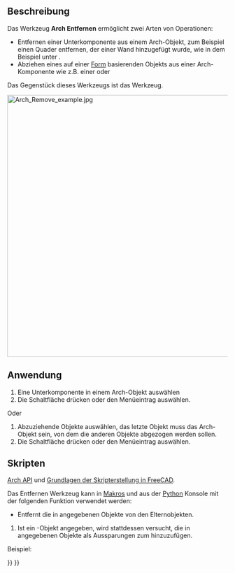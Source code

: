 <languages/>

{{Docnav/de
|[[Arch_Add/de|Hinzufügen]]
|[[Arch_CutPlane/de|Schnittebene]]
|[[BIM_Workbench/de|BIM]]
|IconL=Arch_Add.svg
|IconR=Arch_CutPlane.svg
|IconC=Workbench_BIM.svg
}}

{{VeryImportantMessage|DIESER BEFEHL IST BESTANDTEIL DES INTEGRIERTEN ARBEITSBEREICHS [[BIM_Workbench/de|BIM]] IN V1.0<br>
Diese Seite wurde für diese Version aktualisiert.}}

{{GuiCommand/de
|Name=Arch Remove
|Name/de=Arch Entfernen
|MenuLocation=Modify → Komponente entfernen
|Workbenches=[[BIM_Workbench/de|BIM]]
|SeeAlso=[[Arch_CutPlane/de|Arch Schnittebene]], [[Arch_Add/de|Arch Hinzufügen]]
}}

<span id="Description"></span>
==Beschreibung==

Das Werkzeug '''Arch Entfernen''' ermöglicht zwei Arten von Operationen:
* Entfernen einer Unterkomponente aus einem Arch-Objekt, zum Beispiel einen Quader entfernen, der einer Wand hinzugefügt wurde, wie in dem Beispiel unter {{Button|[[Image:Arch_Add.svg|16px]] [[Arch_Add/de|Arch Add]]}}. 
* Abziehen eines auf einer [[Part_Workbench/de|Form]] basierenden Objekts aus einer Arch-Komponente wie z.B. einer  {{KEY|[[Image:Arch_Wall.svg|16px]] [[Arch_Wall/de|Arch-Wand]]}} oder {{KEY|[[Image:Arch_Structure.svg|16px]] [[Arch_Structure/de|Arch-Struktur]]}}

Das Gegenstück dieses Werkzeugs ist das {{Button|[[Image:Arch_Add.svg|16px]] [[Arch_Add/de|Arch Hinzufügen]]}} Werkzeug.

[[Image:Arch Remove example.jpg|600px]]
{{Caption|Ein Quader wird von einer Wand subtrahiert und hinterlässt in ihr eine Aussparung.}}

<span id="Usage"></span>
==Anwendung==

# Eine Unterkomponente in einem Arch-Objekt auswählen
# Die Schaltfläche {{Button|[[Image:Arch_Remove.svg|16px]] [[Arch_Remove/de|Komponente entfernen]]}} drücken oder den Menüeintrag {{MenuCommand|Modify → [[Image:Arch_Remove.svg|16px]] Komponente entfernen}} auswählen.

Oder
# Abzuziehende Objekte auswählen, das letzte Objekt muss das Arch-Objekt sein, von dem die anderen Objekte abgezogen werden sollen.
# Die Schaltfläche {{Button|[[Image:Arch_Remove.svg|16px]] [[Arch_Remove/de|Komponente entfernen]]}} drücken oder den Menüeintrag {{MenuCommand|Modify → [[Image:Arch_Remove.svg|16px]] Komponente entfernen}} auswählen.

<span id="Scripting"></span>
==Skripten==

{{Emphasis|Siehe auch:}} [[Arch_API/de|Arch API]] und [[FreeCAD_Scripting_Basics/de|Grundlagen der Skripterstellung in FreeCAD]].

Das Entfernen Werkzeug kann in [[macros/de|Makros]] und aus der [[Python/de|Python]] Konsole mit der folgenden Funktion verwendet werden:

{{Code|code=
removeComponents(objectsList, host=None)
}}

* Entfernt die in {{incode|objectsList}} angegebenen Objekte von den Elternobjekten.
# Ist ein {{incode|Host}}-Objekt angegeben, wird stattdessen versucht, die in {{incode|objectsList}} angegebenen Objekte als Aussparungen zum {{incode|host}} hinzuzufügen.

Beispiel:

{{Code|code=
import FreeCAD, Draft, Arch

Line = Draft.makeWire([FreeCAD.Vector(0, 0, 0),FreeCAD.Vector(2000, 2000, 0)])
Wall = Arch.makeWall(Line, width=150, height=3000)

Box = FreeCAD.ActiveDocument.addObject("Part::Box", "Box")
Box.Length = 900
Box.Width = 450
Box.Height = 2000
FreeCAD.ActiveDocument.recompute()

Draft.rotate(Box, 45)
Draft.move(Box, FreeCAD.Vector(1000, 700, 0))

Arch.removeComponents(Box, Wall)
FreeCAD.ActiveDocument.recompute()
}}


{{Docnav/de
|[[Arch_Add/de|Hinzufügen]]
|[[Arch_CutPlane/de|Schnittebene]]
|[[BIM_Workbench/de|BIM]]
|IconL=Arch_Add.svg
|IconR=Arch_CutPlane.svg
|IconC=Workbench_BIM.svg
}}

{{BIM_Tools_navi{{#translation:}}}}
{{Userdocnavi{{#translation:}}}}